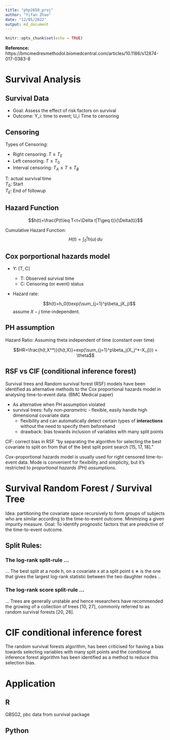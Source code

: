 ```yaml
---
title: "php2650_proj"
author: "Yifan Zhao"
date: "12/05/2022"
output: md_document
---
```


```r
knitr::opts_chunk$set(echo = TRUE)
```


**Reference:**
https://bmcmedresmethodol.biomedcentral.com/articles/10.1186/s12874-017-0383-8




# Survival Analysis

## Survival Data

* Goal: Assess the effect of risk factors on survival
* Outcome: Y_i: time to event; U_i Time to censoring

## Censoring
Types of Censoring:


* Right censoring: $T \geq T_E$
* Left censoring: $T \leq T_0$
* Interval censoring: $T_A \leq T \leq T_B$

T: actual survival time   
$T_0$: Start   
$T_E$: End of followup  

## Hazard Function


$$h(t)=\frac{P(t\leq T<t+\Delta t|T\geq t)}{\Delta(t)}$$


Cumulative Hazard Function:
$$H(t)=\int_{0}^{t} h(u) \,du$$


## Cox porportional hazards model


* Y: [T, C]
  * T: Observed survival time
  * C: Censoring (or event) status

* Hazard rate:
 
    $$h(t)=h_0(t)exp(\sum_{j=1}^p\beta_jX_j)$$ assume $X-j$ time-independent.

## PH assumption

Hazard Ratio: Assuming theta independent of time (constant over time)

$$HR=\frac{h(t,X^*)}{h(t,X)}=exp(\sum_{j=1}^p\beta_j(X_j^*-X_j)}) = \theta$$


## RSF vs CIF (conditional inference forest)

Survival trees and Random survival forest (RSF) models have been identified as alternative methods to the Cox proportional hazards model in analysing time-to-event data. (BMC Medical paper)

* As alternative when PH assumption violated
* survival trees: fully *non-parametric* - flexible, easily handle high dimensional covariate data
  * flexibility and can automatically detect certain types of **interactions** without the need to specify them beforehand
  * drawback: bias towards inclusion of variables with many split points

CIF: correct bias in RSF "by separating the algorithm for selecting the best covariate to split on from that of the best split point search [15, 17, 18]."

*Cox*-proportional hazards model is usually used for right censored  time-to-event data. Mode is convenient for flexibility and simplicity, but it's restricted to *proportional hazards (PH) assumptions*. 

# Survival Random Forest / Survival Tree

Idea: partitioning the covariate space recursively to form groups of subjects who are similar according to the time-to-event outcome.
Minimizing a given impurity measure.
Goal: To identify prognostic factors that are predictive of the time-to-event outcome. 


## Split Rules:


### The log-rank split-rule ...

...
The best split at a node h, on a covariate x at a split point s ∗ is the one that gives the largest log-rank statistic between the two daughter nodes
..


### The log-rank score split-rule ...

...
Trees are generally unstable and hence researchers have recommended the growing of a collection of trees [10, 27], commonly referred to as random survival forests [20, 26].



# CIF conditional inference forest

The random survival forests algorithm, has been criticised for having a bias towards selecting variables with many split points and the conditional inference forest algorithm has been identified as a method to reduce this selection bias. 



# Application

## R

GBSG2, pbc data from survival package

## Python



